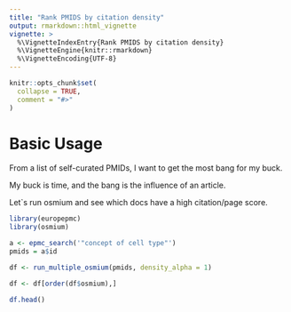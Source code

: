 ```yaml
---
title: "Rank PMIDS by citation density"
output: rmarkdown::html_vignette
vignette: >
  %\VignetteIndexEntry{Rank PMIDS by citation density}
  %\VignetteEngine{knitr::rmarkdown}
  %\VignetteEncoding{UTF-8}
---
```


```r
knitr::opts_chunk$set(
  collapse = TRUE,
  comment = "#>"
)
```

# Basic Usage

From a list of self-curated PMIDs, I want to get the most bang for my buck.

My buck is time, and the bang is the influence of an article.

Let`s run osmium and see which docs have a high citation/page score.

```r
library(europepmc)
library(osmium)

a <- epmc_search('"concept of cell type"')
pmids = a$id

df <- run_multiple_osmium(pmids, density_alpha = 1)

df <- df[order(df$osmium),]

df.head()
```
